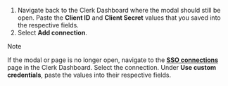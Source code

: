 1. Navigate back to the Clerk Dashboard where the modal should still be open. Paste the **Client ID** and **Client Secret** values that you saved into the respective fields.
1. Select **Add connection**.

> [!NOTE]
> If the modal or page is no longer open, navigate to the [**SSO connections**](https://dashboard.clerk.com/last-active?path=user-authentication/sso-connections) page in the Clerk Dashboard. Select the connection. Under **Use custom credentials**, paste the values into their respective fields.
